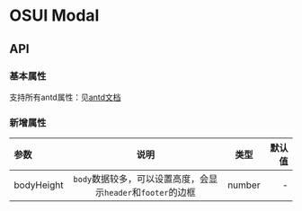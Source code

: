 
<Meta title="Modal"  />

# OSUI Modal

## API

### 基本属性

支持所有antd属性：见[antd文档](https://ant.design/components/modal-cn/#API)

### 新增属性

|参数|说明|类型|默认值|
|:---|:----:|:---:|------:|
|bodyHeight|`body`数据较多，可以设置高度，会显示`header`和`footer`的边框|number|-|


<Preview>
  <Story name="Demo" story={stories.Demo} />
</Preview>

